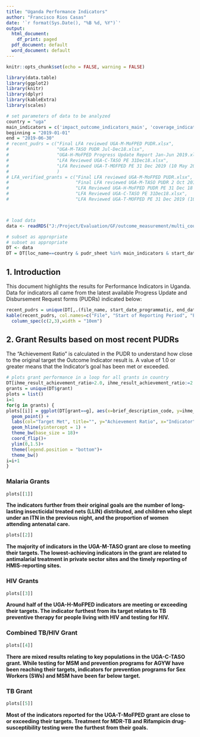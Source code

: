 ```yaml
---
title: "Uganda Performance Indicators"
author: "Francisco Rios Casas"
date: '`r format(Sys.Date(), "%B %d, %Y")`'
output:
  html_document:
    df_print: paged
  pdf_document: default
  word_document: default
---
```


```r
knitr::opts_chunk$set(echo = FALSE, warning = FALSE)

library(data.table)
library(ggplot2)
library(knitr)
library(dplyr)
library(kableExtra)
library(scales)

# set parameters of data to be analyzed
country = "uga"
main_indicators = c('impact_outcome_indicators_main', 'coverage_indicators_main')
beginning = "2019-01-01"
end = "2019-06-30"
# recent_pudrs = c("Final LFA reviewed UGA-M-MoFPED PUDR.xlsx",
#                  "UGA-M-TASO PUDR Jul-Dec18.xlsx",
#                  "UGA-H-MoFPED Progress Update Report Jan-Jun 2019.xlsx",
#                  "LFA Reviewed UGA-C-TASO PE 31Dec18.xlsx",
#                  "LFA Reviewed UGA-T-MOFPED PE 31 Dec 2019 (10 May 2019).xlsx"
#                  )
# LFA_verified_grants = c("Final LFA reviewed UGA-M-MoFPED PUDR.xlsx",
#                         "Final LFA reviewed UGA-M-TASO PUDR 2 Oct 2018.xlsx",
#                         "LFA Reviewed UGA-H-MoFPED PUDR PE 31 Dec 18  (10 May 19).xlsx",
#                         "LFA Reviewed UGA-C-TASO PE 31Dec18.xlsx",
#                         "LFA Reviewed UGA-T-MOFPED PE 31 Dec 2019 (10 May 2019).xlsx") # file names of most-recent LFA-verified grants



# load data
data <- readRDS("J:/Project/Evaluation/GF/outcome_measurement/multi_country/performance_indicators/pudr_indicator_extraction/cleaned_data/kpi_data_for_analyses2.RDS")

# subset as appropriate
# subset as appropriate
DT <- data
DT = DT[loc_name==country & pudr_sheet %in% main_indicators & start_date_programmatic==beginning & end_date_programmatic==end]
```


## 1. Introduction  

This document highlights the results for Performance Indicators in Uganda. Data for indicators all came from the latest available Progress Update and Disbursement Request forms (PUDRs) indicated below:  


```r
recent_pudrs = unique(DT[,.(file_name, start_date_programmatic, end_date_programmatic)])
kable(recent_pudrs, col.names=c("File", "Start of Reporting Period", "End of Reporting Period")) %>%
  column_spec(c(2,3),width = "10em")
```

## 2. Grant Results based on most recent PUDRs  


The "Achievement Ratio" is calculated in the PUDR to understand how close to the original target the Outcome Indicator result is. A value of 1.0 or greater means that the Indicator's goal has been met or exceeded.


```r
# plots grant performance in a loop for all grants in country
DT[ihme_result_achievement_ratio>2.0, ihme_result_achievement_ratio:=2.0]
grants = unique(DT$grant)
plots = list()
i=1
for(g in grants) {
plots[[i]] = ggplot(DT[grant==g], aes(x=brief_description_code, y=ihme_result_achievement_ratio, col=target_met)) +
  geom_point() +
  labs(col="Target Met", title="", y="Achievement Ratio", x="Indicator", caption=paste0("Source: ", unique(DT[grant==g]$file_name))) +
  geom_hline(yintercept = 1) +
  theme_bw(base_size = 18)+
  coord_flip()+
  ylim(0,1.5)+
  theme(legend.position = "bottom")+
  theme_bw()
i=i+1
}
```

### Malaria Grants

```r
plots[[1]]
```

**The indicators further from their original goals are the number of long-lasting insecticidal treated nets (LLIN) distributed, and children who slept under an ITN in the previous night, and the proportion of women attending antenatal care.**

```r
plots[[2]]
```

**The majority of indicators in the UGA-M-TASO grant are close to meeting their targets. The lowest-achieving indicators in the grant are related to antimalarial treatment in private sector sites and the timely reporting of HMIS-reporting sites.**


### HIV Grants
```r
plots[[3]]
```

**Around half of the UGA-H-MoFPED indicators are meeting or exceeding their targets. The indicator furthest from its target relates to TB preventive therapy for people living with HIV and testing for HIV.**

### Combined TB/HIV Grant
```r
plots[[4]]
```

**There are mixed results relating to key populations in the UGA-C-TASO grant. While testing for MSM and prevention programs for AGYW have been reaching their targets, indicators for prevention programs for Sex Workers (SWs) and MSM have been far below target.** 

### TB Grant
```r
plots[[5]]
```

**Most of the indicators reported for the UGA-T-MoFPED grant are close to or exceeding their targets. Treatment for MDR-TB and Rifampicin drug-susceptibility testing were the furthest from their goals.**